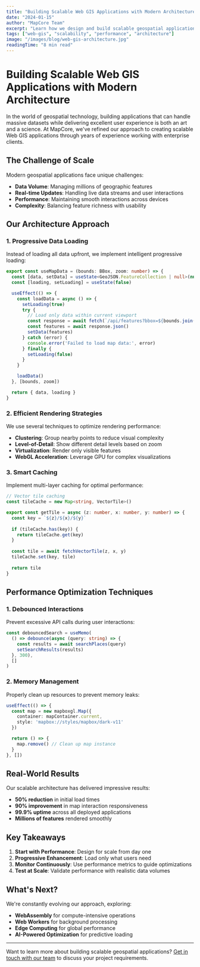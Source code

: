 ```yaml
---
title: "Building Scalable Web GIS Applications with Modern Architecture"
date: "2024-01-15"
author: "MapCore Team"
excerpt: "Learn how we design and build scalable geospatial applications that handle millions of data points while maintaining excellent performance."
tags: ["web-gis", "scalability", "performance", "architecture"]
image: "/images/blog/web-gis-architecture.jpg"
readingTime: "8 min read"
---
```


# Building Scalable Web GIS Applications with Modern Architecture

In the world of geospatial technology, building applications that can handle massive datasets while delivering excellent user experience is both an art and a science. At MapCore, we've refined our approach to creating scalable Web GIS applications through years of experience working with enterprise clients.

## The Challenge of Scale

Modern geospatial applications face unique challenges:

- **Data Volume**: Managing millions of geographic features
- **Real-time Updates**: Handling live data streams and user interactions
- **Performance**: Maintaining smooth interactions across devices
- **Complexity**: Balancing feature richness with usability

## Our Architecture Approach

### 1. Progressive Data Loading

Instead of loading all data upfront, we implement intelligent progressive loading:

```typescript
export const useMapData = (bounds: BBox, zoom: number) => {
  const [data, setData] = useState<GeoJSON.FeatureCollection | null>(null)
  const [loading, setLoading] = useState(false)

  useEffect(() => {
    const loadData = async () => {
      setLoading(true)
      try {
        // Load only data within current viewport
        const response = await fetch(`/api/features?bbox=${bounds.join(',')}&zoom=${zoom}`)
        const features = await response.json()
        setData(features)
      } catch (error) {
        console.error('Failed to load map data:', error)
      } finally {
        setLoading(false)
      }
    }

    loadData()
  }, [bounds, zoom])

  return { data, loading }
}
```

### 2. Efficient Rendering Strategies

We use several techniques to optimize rendering performance:

- **Clustering**: Group nearby points to reduce visual complexity
- **Level-of-Detail**: Show different detail levels based on zoom
- **Virtualization**: Render only visible features
- **WebGL Acceleration**: Leverage GPU for complex visualizations

### 3. Smart Caching

Implement multi-layer caching for optimal performance:

```typescript
// Vector tile caching
const tileCache = new Map<string, VectorTile>()

export const getTile = async (z: number, x: number, y: number) => {
  const key = `${z}/${x}/${y}`
  
  if (tileCache.has(key)) {
    return tileCache.get(key)
  }
  
  const tile = await fetchVectorTile(z, x, y)
  tileCache.set(key, tile)
  
  return tile
}
```

## Performance Optimization Techniques

### 1. Debounced Interactions

Prevent excessive API calls during user interactions:

```typescript
const debouncedSearch = useMemo(
  () => debounce(async (query: string) => {
    const results = await searchPlaces(query)
    setSearchResults(results)
  }, 300),
  []
)
```

### 2. Memory Management

Properly clean up resources to prevent memory leaks:

```typescript
useEffect(() => {
  const map = new mapboxgl.Map({
    container: mapContainer.current,
    style: 'mapbox://styles/mapbox/dark-v11'
  })

  return () => {
    map.remove() // Clean up map instance
  }
}, [])
```

## Real-World Results

Our scalable architecture has delivered impressive results:

- **50% reduction** in initial load times
- **90% improvement** in map interaction responsiveness  
- **99.9% uptime** across all deployed applications
- **Millions of features** rendered smoothly

## Key Takeaways

1. **Start with Performance**: Design for scale from day one
2. **Progressive Enhancement**: Load only what users need
3. **Monitor Continuously**: Use performance metrics to guide optimizations
4. **Test at Scale**: Validate performance with realistic data volumes

## What's Next?

We're constantly evolving our approach, exploring:

- **WebAssembly** for compute-intensive operations
- **Web Workers** for background processing
- **Edge Computing** for global performance
- **AI-Powered Optimization** for predictive loading

---

Want to learn more about building scalable geospatial applications? [Get in touch with our team](/contact) to discuss your project requirements. 